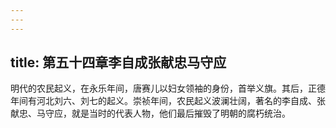 ```yaml
---
---
---
```

title: 第五十四章李自成张献忠马守应
---



明代的农民起义，在永乐年间，唐赛儿以妇女领袖的身份，首举义旗。其后，正德年间有河北刘六、刘七的起义。崇祯年间，农民起义波澜壮阔，著名的李自成、张献忠、马守应，就是当时的代表人物，他们最后摧毁了明朝的腐朽统治。